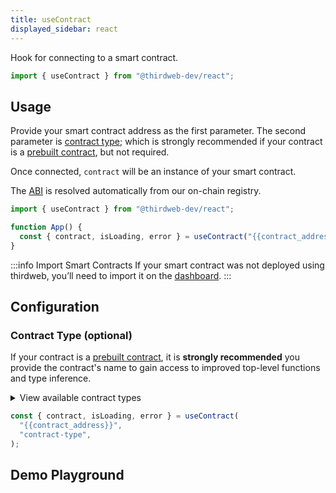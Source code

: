 ```yaml
---
title: useContract
displayed_sidebar: react
---
```



Hook for connecting to a smart contract.

```jsx
import { useContract } from "@thirdweb-dev/react";
```

## Usage

Provide your smart contract address as the first parameter.
The second parameter is [contract type](#contract-type-optional); which is strongly recommended if your contract is a [prebuilt contract](/pre-built-contracts), but
not required.

Once connected, `contract` will be an instance of your smart contract.

The [ABI](https://docs.soliditylang.org/en/v0.8.17/abi-spec.html) is resolved automatically from our on-chain registry.

```jsx
import { useContract } from "@thirdweb-dev/react";

function App() {
  const { contract, isLoading, error } = useContract("{{contract_address}}");
}
```

:::info Import Smart Contracts
If your smart contract was not deployed using thirdweb, you&rsquo;ll need to import it on the [dashboard](/dashboard).
:::

## Configuration

### Contract Type (optional)

If your contract is a [prebuilt contract](/pre-built-contracts), it is **strongly recommended**
you provide the contract's name to gain access to improved top-level functions and type inference.

<details>
  <summary>View available contract types</summary>
  <div>
    <ul>
      <li>
        <b>NFT Drop</b>: <code>"nft-drop"</code>
      </li>
      <li>
        <b>Signature Drop</b>: <code>"signature-drop"</code>
      </li>
      <li>
        <b>Edition Drop</b>: <code>"edition-drop"</code>
      </li>
      <li>
        <b>NFT Collection</b>: <code>"nft-collection"</code>
      </li>
      <li>
        <b>Edition</b>: <code>"edition"</code>
      </li>
      <li>
        <b>Multiwrap</b>: <code>"multiwrap"</code>
      </li>
      <li>
        <b>Pack</b>: <code>"pack"</code>
      </li>
      <li>
        <b>Token Drop</b>: <code>"token-drop"</code>
      </li>
      <li>
        <b>Token</b>: <code>"token"</code>
      </li>
      <li>
        <b>Marketplace</b>: <code>"marketplace"</code> |{" "}
        <code>"marketplace-v3"</code>
      </li>
      <li>
        <b>Split</b>: <code>"split"</code>
      </li>
      <li>
        <b>Vote</b>: <code>"vote"</code>
      </li>
    </ul>
  </div>
</details>

```jsx
const { contract, isLoading, error } = useContract(
  "{{contract_address}}",
  "contract-type",
);
```

## Demo Playground

<UseContractHook />
